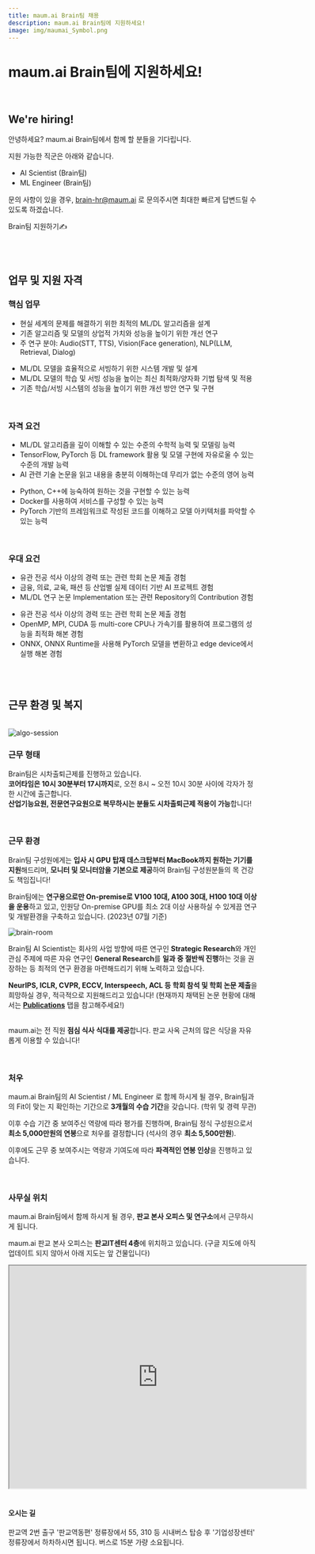 ```yaml
---
title: maum.ai Brain팀 채용
description: maum.ai Brain팀에 지원하세요!
image: img/maumai_Symbol.png
---
```




# maum.ai Brain팀에 지원하세요!

<br/>

## We're hiring!

안녕하세요? maum.ai Brain팀에서 함께 할 분들을 기다립니다.

지원 가능한 직군은 아래와 같습니다.
- AI Scientist (Brain팀)
- ML Engineer (Brain팀)

문의 사항이 있을 경우, brain-hr@maum.ai 로 문의주시면 최대한 빠르게 답변드릴 수 있도록 하겠습니다.



<div className={styles.buttons}>
    <Link
        className="button button--secondary button--lg"
        to="https://forms.gle/szytvUCyd9eKuL4F8">
        Brain팀 지원하기✍
    </Link>
</div>

<br/><br/>



## 업무 및 지원 자격

### 핵심 업무

<Tabs groupId="job-position">
<TabItem value="requirements" label="AI Scientist" default>

- 현실 세계의 문제를 해결하기 위한 최적의 ML/DL 알고리즘을 설계
- 기존 알고리즘 및 모델의 상업적 가치와 성능을 높이기 위한 개선 연구
- 주 연구 분야: Audio(STT, TTS), Vision(Face generation), NLP(LLM, Retrieval, Dialog)

</TabItem>
<TabItem value="ml-engineer" label="ML Engineer">

- ML/DL 모델을 효율적으로 서빙하기 위한 시스템 개발 및 설계
- ML/DL 모델의 학습 및 서빙 성능을 높이는 최신 최적화/양자화 기법 탐색 및 적용
- 기존 학습/서빙 시스템의 성능을 높이기 위한 개선 방안 연구 및 구현

</TabItem>
</Tabs>

<br/>


### 자격 요건

<Tabs groupId="job-position">
<TabItem value="requirements" label="AI Scientist" default>

- ML/DL 알고리즘을 깊이 이해할 수 있는 수준의 수학적 능력 및 모델링 능력
- TensorFlow, PyTorch 등 DL framework 활용 및 모델 구현에 자유로울 수 있는 수준의 개발 능력
- AI 관련 기술 논문을 읽고 내용을 충분히 이해하는데 무리가 없는 수준의 영어 능력

</TabItem>
<TabItem value="ml-engineer" label="ML Engineer">

- Python, C++에 능숙하여 원하는 것을 구현할 수 있는 능력
- Docker를 사용하여 서비스를 구성할 수 있는 능력
- PyTorch 기반의 프레임워크로 작성된 코드를 이해하고 모델 아키텍처를 파악할 수 있는 능력

</TabItem>
</Tabs>

<br/>


### 우대 요건

<Tabs groupId="job-position">
<TabItem value="requirements" label="AI Scientist" default>

- 유관 전공 석사 이상의 경력 또는 관련 학회 논문 제출 경험
- 금융, 의료, 교육, 패션 등 산업별 실제 데이터 기반 AI 프로젝트 경험
- ML/DL 연구 논문 Implementation 또는 관련 Repository의 Contribution 경험

</TabItem>
<TabItem value="ml-engineer" label="ML Engineer">

- 유관 전공 석사 이상의 경력 또는 관련 학회 논문 제출 경험
- OpenMP, MPI, CUDA 등 multi-core CPU나 가속기를 활용하여 프로그램의 성능을 최적화 해본 경험
- ONNX, ONNX Runtime을 사용해 PyTorch 모델을 변환하고 edge device에서 실행 해본 경험

</TabItem>
</Tabs>


<br/><br/>

## 근무 환경 및 복지

<br/>

<img className={styles.figCenter} src={figAlgoSession} alt="algo-session" />

<br/>


### 근무 형태

Brain팀은 시차출퇴근제를 진행하고 있습니다.  
**코어타임은 10시 30분부터 17시까지**로, 오전 8시 ~ 오전 10시 30분 사이에 각자가 정한 시간에 출근합니다.  
**산업기능요원, 전문연구요원으로 복무하시는 분들도 시차출퇴근제 적용이 가능**합니다!

<br/>

### 근무 환경

Brain팀 구성원에게는 **입사 시 GPU 탑재 데스크탑부터 MacBook까지 원하는 기기를 지원**해드리며, **모니터 및 모니터암을 기본으로 제공**하여 Brain팀 구성원분들의 목 건강도 책임집니다!  

Brain팀에는 **연구용으로만 On-premise로 V100 10대, A100 30대, H100 10대 이상을 운용**하고 있고, 인원당 On-premise GPU를 최소 2대 이상 사용하실 수 있게끔 연구 및 개발환경을 구축하고 있습니다. (2023년 07월 기준)

<img className={styles.figCenter} src={figBrainRoom} alt="brain-room" />

<br/>

Brain팀 AI Scientist는 회사의 사업 방향에 따른 연구인 **Strategic Research**와 개인 관심 주제에 따른 자유 연구인 **General Research**를 **일과 중 절반씩 진행**하는 것을 권장하는 등 최적의 연구 환경을 마련해드리기 위해 노력하고 있습니다. 

**NeurIPS, ICLR, CVPR, ECCV, Interspeech, ACL 등 학회 참석 및 학회 논문 제출**을 희망하실 경우, 적극적으로 지원해드리고 있습니다! (현재까지 채택된 논문 현황에 대해서는 **[Publications](/publications)** 탭을 참고해주세요!)  
<br/>

maum.ai는 전 직원 **점심 식사 식대를 제공**합니다. 판교 사옥 근처의 많은 식당을 자유롭게 이용할 수 있습니다!



<br/>

### 처우

maum.ai Brain팀의 AI Scientist / ML Engineer 로 함께 하시게 될 경우, Brain팀과의 Fit이 맞는 지 확인하는 기간으로 **3개월의 수습 기간**을 갖습니다. (학위 및 경력 무관) 

이후 수습 기간 중 보여주신 역량에 따라 평가를 진행하며, Brain팀 정식 구성원으로서 **최소 5,000만원의 연봉**으로 처우를 결정합니다 (석사의 경우 **최소 5,500만원**).

이후에도 근무 중 보여주시는 역량과 기여도에 따라 **파격적인 연봉 인상**을 진행하고 있습니다.

<br/>

### 사무실 위치

maum.ai Brain팀에서 함께 하시게 될 경우, **판교 본사 오피스 및 연구소**에서 근무하시게 됩니다.

maum.ai 판교 본사 오피스는 **판교IT센터 4층**에 위치하고 있습니다. (구글 지도에 아직 업데이트 되지 않아서 아래 지도는 앞 건물입니다)

<div className={styles.mapResponsive}>
<iframe className={styles.googleMap} src="https://www.google.com/maps/embed?pb=!1m18!1m12!1m3!1d3169.06967057869!2d127.08936028182508!3d37.41182811281841!2m3!1f0!2f0!3f0!3m2!1i1024!2i768!4f13.1!3m3!1m2!1s0x357ca7c7e7677691%3A0x2c4282e124e93f95!2zTEgg7YyQ6rWQ7KCcMu2FjO2BrOuFuOuwuOumrCDquLDsl4XshLHsnqXshLzthLA!5e0!3m2!1sen!2skr!4v1691572468680!5m2!1sen!2skr" width="600" height="450" allowfullscreen="" loading="lazy" referrerpolicy="no-referrer-when-downgrade"></iframe>
</div>

<br/>

#### 오시는 길

판교역 2번 출구 '판교역동편' 정류장에서 55, 310 등 시내버스 탑승 후 '기업성장센터' 정류장에서 하차하시면 됩니다. 버스로 15분 가량 소요됩니다.
